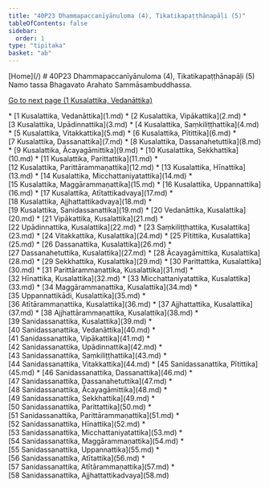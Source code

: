 ```yaml
---
title: "40P23 Dhammapaccanīyānuloma (4), Tikatikapaṭṭhānapāḷi (5)"
tableOfContents: false
sidebar:
  order: 1
type: "tipitaka"
basket: "ab"
---
```



<Paragraph type="center">
[Home](/)
</Paragraph>

<Paragraph type="center">
# 40P23 Dhammapaccanīyānuloma (4), Tikatikapaṭṭhānapāḷi (5)
</Paragraph>

<Paragraph number="1" type="center">
Namo tassa Bhagavato Arahato Sammāsambuddhassa.

[Go to next page (1 Kusalattika, Vedanāttika)](1.md)



</Paragraph>

<TableOfContents>
* [1 Kusalattika, Vedanāttika](1.md)
* [2 Kusalattika, Vipākattika](2.md)
* [3 Kusalattika, Upādinnattika](3.md)
* [4 Kusalattika, Saṃkiliṭṭhattika](4.md)
* [5 Kusalattika, Vitakkattika](5.md)
* [6 Kusalattika, Pītittika](6.md)
* [7 Kusalattika, Dassanattika](7.md)
* [8 Kusalattika, Dassanahetuttika](8.md)
* [9 Kusalattika, Ācayagāmittika](9.md)
* [10 Kusalattika, Sekkhattika](10.md)
* [11 Kusalattika, Parittattika](11.md)
* [12 Kusalattika, Parittārammaṇattika](12.md)
* [13 Kusalattika, Hīnattika](13.md)
* [14 Kusalattika, Micchattaniyatattika](14.md)
* [15 Kusalattika, Maggārammaṇattika](15.md)
* [16 Kusalattika, Uppannattika](16.md)
* [17 Kusalattika, Atītattikadvaya](17.md)
* [18 Kusalattika, Ajjhattattikadvaya](18.md)
* [19 Kusalattika, Sanidassanattika](19.md)
* [20 Vedanāttika, Kusalattika](20.md)
* [21 Vipākattika, Kusalattika](21.md)
* [22 Upādinnattika, Kusalattika](22.md)
* [23 Saṃkiliṭṭhattika, Kusalattika](23.md)
* [24 Vitakkattika, Kusalattika](24.md)
* [25 Pītittika, Kusalattika](25.md)
* [26 Dassanattika, Kusalattika](26.md)
* [27 Dassanahetuttika, Kusalattika](27.md)
* [28 Ācayagāmittika, Kusalattika](28.md)
* [29 Sekkhattika, Kusalattika](29.md)
* [30 Parittattika, Kusalattika](30.md)
* [31 Parittārammaṇattika, Kusalattika](31.md)
* [32 Hīnattika, Kusalattika](32.md)
* [33 Micchattaniyatattika, Kusalattika](33.md)
* [34 Maggārammaṇattika, Kusalattika](34.md)
* [35 Uppannattikādi, Kusalattika](35.md)
* [36 Atītārammaṇattika, Kusalattika](36.md)
* [37 Ajjhattattika, Kusalattika](37.md)
* [38 Ajjhattārammaṇattika, Kusalattika](38.md)
* [39 Sanidassanattika, Kusalattika](39.md)
* [40 Sanidassanattika, Vedanāttika](40.md)
* [41 Sanidassanattika, Vipākattika](41.md)
* [42 Sanidassanattika, Upādinnattika](42.md)
* [43 Sanidassanattika, Saṃkiliṭṭhattika](43.md)
* [44 Sanidassanattika, Vitakkattika](44.md)
* [45 Sanidassanattika, Pītittika](45.md)
* [46 Sanidassanattika, Dassanattika](46.md)
* [47 Sanidassanattika, Dassanahetuttika](47.md)
* [48 Sanidassanattika, Ācayagāmittika](48.md)
* [49 Sanidassanattika, Sekkhattika](49.md)
* [50 Sanidassanattika, Parittattika](50.md)
* [51 Sanidassanattika, Parittārammaṇattika](51.md)
* [52 Sanidassanattika, Hīnattika](52.md)
* [53 Sanidassanattika, Micchattaniyatattika](53.md)
* [54 Sanidassanattika, Maggārammaṇattika](54.md)
* [55 Sanidassanattika, Uppannattika](55.md)
* [56 Sanidassanattika, Atītattika](56.md)
* [57 Sanidassanattika, Atītārammaṇattika](57.md)
* [58 Sanidassanattika, Ajjhattattikadvaya](58.md)
</TableOfContents>
